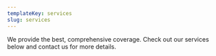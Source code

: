 ```yaml
---
templateKey: services
slug: services
---
```


We provide the best, comprehensive coverage. Check out our services below and contact us for more details.

